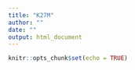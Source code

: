 ```yaml
---
title: "K27M"
author: ""
date: ""
output: html_document
---
```


```r
knitr::opts_chunk$set(echo = TRUE)
```

